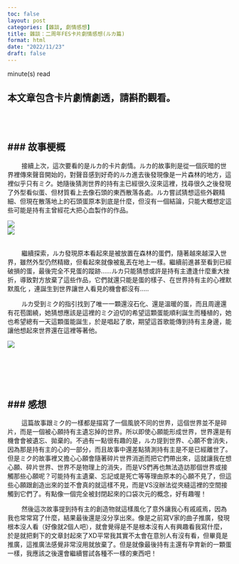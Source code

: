 ```yaml
---
toc: false
layout: post
categories: [雜談, 劇情感想]  
title: 雜談：二周年FES卡片劇情感想(ルカ篇)
format: html
date: "2022/11/23"
draft: false
---
```

<script type="module" src="main.js"></script>
<span id="reading-tag"><span id="time"></span> minute(s) read</span>

::: {.callout-warning appearance="simple"}

## 本文章包含卡片劇情劇透，請斟酌觀看。

:::

<br><br>

### 故事梗概
---

&nbsp;&nbsp;&nbsp;&nbsp;&nbsp;&nbsp;&nbsp;&nbsp;接續上次，這次要看的是ルカ的卡片劇情。ルカ的故事則是從一個灰暗的世界裡傳來聲音開始的，對聲音感到好奇的ルカ進去後發現像是一片森林的地方，這裡似乎只有ミク。她隨後猜測世界的持有主已經很久沒來這裡，找尋很久之後發現了外型看似蛋、但材質看上去像石頭的東西散落各處。ルカ嘗試猜想這些外觀精細、但現在散落地上的石頭蛋原本到底是什麼，但沒有一個結論，只能大概想定這些可能是持有主曾經花大把心血製作的作品。

<img src="https://lh3.googleusercontent.com/pw/AL9nZEWFkivvlGWOEEdbXy0LWTBAbzcqAu_poSRueNoMXloSJk7yUtEI03kP6HEIOHHXxyfuQD2bBMLA6xZcANl1gil3h8ny3q5w6sk3lBnL76sVrK9bk87jg7WKzKJIayeqSkVZ6LgvDcm9M4LdyzFWRyOBDpUanSV3JLjy4royk6sUwXXA2n0Rt3oSnrQuw2fgYN2EEf0JRtPS48aBqtG3xXbX_orUcQW4yidOYiuVt7iIQ6XBNJBYhUiYzTMSszNwifc_fgh7P2X6E6Uz_o72s7UUKPyit1ni4y-8jEcybj0I7gLdt202_W8U88bhqJ9Frh1K7f2O8rbbjmsC0tsz90zmBXprOLhs6RPmaVFNKiLtvLjkykWlJf-_lXNP7xkIEhdB_TUMs8TeV0XjRltW4zjBfycG65peQSbAUZJwIzxl3_2h6PXpSwTW9eIsfJRgi9-PfMlstMRN9rrOCEhMHuGazXvrwbk8_QnfoE2I9X0P3le8F7rRuZ4QbATnnJSbmCxwPmUXmtwm8ONs9CIUE45bp7F4fYVuer3AzVhiuahTVV_08V3K8AAOM61wMYJ-noWf7eTSO2JI_pEKJn-qXt2RGMSiz0Lnwo06RSYlb32DVpLafJZudUSPmYd3yzqDhvT7oXH78KNRyU-4gtM-SWPxfZVlzfbMmqpLm8M0QV4lVnrKHZng467SjEyL9uDQSE-UZTbSs_zxPakgmfRz3bCCn6w0vt29qeSvL-4VNzlcCKn52yMaCeCdNEWJwE--jpDR58vAccwlK9WMOYBT19Vl0rfomhnMoybh7lBjdjflLRGXdhmVNVnCP_hGywiN6kT3pAsvcsssfv_QDErY3Ioxf9t2FVfTsEfQrzcH9gtTC7B-WeG4JtEUHnO8M9zue5gRZtiPZRyaOsQwIbnrjq2NCSTZw8e2zu5nK34fd5z6JW9T9EDwOYCI2eUawa5EJ_UV-WHQlHGIK3gNFw7dQ-_fKnqnVJWBSxs=w1772-h862-no?authuser=0">
<br>
<img src="https://lh3.googleusercontent.com/pw/AL9nZEUnT0W0d0h5-kABLjq5D3bb6MFndB9VTThojorqTtL6s4eE6zXku5p-csoPLzwwzbpEjMpIUmeI2ssli1fApU0-7WBnh9-d3v1TaaM5pIFSOzoODrhv4d9sY5ppbTpXc0TKU0U924-t3NPd79qV-Sw3PXbqNtlS5rASx-dZBfrHk338VqTpjQ2gNNsTKScMEAhAGSE2jgr_HqCniIeR5Kr5-AwpmAPJ1MUxc6O-G0e9Q94e7pZfR4QVLfy4kviIcUEm1AgxQZEsr6Sde_TZi87oKXe95cEJUCDCbsHJ_RBsOO9SX1OFFXt2_GFHO9_LQs5mWfc5QCQnV637bw8amwCpepkQkn1Z1gHH_3OQHTlugrUtFZIX4aXjJNzSDMZ_9hjzu-JHtVJwQgxObYfX22XFFVQh6VF6PF7eJabSfKvM8AjUy5EjQ3euL40ZqEIC9J2paEAraebPoEA9xW8-YSpAEt4xlUFGgJZ18BgQK_gqensQ8LaY2bHqcbBBFjJoOQj9u71O6i-wO6Xxc4vVivGG9tgvS38yifo-wr0h6pURdd7jAEp1pS58SUEwGXzlZY30qE9u4XFsbbvCxD2AQNlyLnfcuaQDwBGRvIZzsrp4orWsGiQajDEQpao4lMcAtKELu1Uj5cZbq3ZfyKWGS63w7NBXYEQX2RWw-A-_hp_XC4VF1XGXLy-MbydKOvT5xlETYL1ll0njm_vx96Y_1Xj_HOyJG0NBt7yRp1GlIhssSKYxU7Jwh6rPR5eQwD2WAAqnyRG2y11Qz5PlvLdmwe3LDp--fMfJThwRCgNQ2YkGN0tzQMid58QELIDp9VULiJMgIwS_PBB_JMGWEPZ2MZFDtKMD8JR-lbnBFGmcSLafpvLjRFykS5fNo7aMtGLrn1ebSv4UBmQOG4JjDcq1MyzxLlYIR3K3ln8Nf4g6iT76D30jQo4DJjkou67XQcuGCMjOtZuQirFrd5uTABQEPDX2PEiecK6feq4=w1772-h862-no?authuser=0">
<br><br>

&nbsp;&nbsp;&nbsp;&nbsp;&nbsp;&nbsp;&nbsp;&nbsp;繼續探索，ルカ發現原本看起來是被放置在森林的蛋們，隨著越來越深入世界，雖然外型仍然精緻，但看起來就像被亂丟在地上一樣。繼續前進甚至看到已經破損的蛋，最後完全不見蛋的蹤跡......ルカ只能猜想或許是持有主遭逢什麼重大挫折，導致對方放棄了這些作品，它們就還只能是蛋的樣子、在世界持有主的心裡默默風化 ，連誕生到世界讓世人看見的機會都沒有.....


&nbsp;&nbsp;&nbsp;&nbsp;&nbsp;&nbsp;&nbsp;&nbsp;ルカ受到ミク的指引找到了唯一一顆還沒石化、還是溫暖的蛋，而且周邊還有花苞圍繞，她猜想應該是這裡的ミク迫切的希望這顆蛋能順利誕生而種植的，她也希望總有一天這顆蛋能誕生，於是唱起了歌，期望這首歌能傳到持有主身邊，能讓他想起來世界還在這裡等著他。

<img src="https://lh3.googleusercontent.com/pw/AL9nZEUNgha7yh74WfbaDiiz64Fq3Ktn6DtZwweeKj_V6f6ZHdiPZuty_gJph4WTJRLrOo0sdsAoC2u9IKZKQj0aIoVT2u1Xw7RxcAlS7b3mQ7hpAImUQ6Y7Y2tIMgZ0sRTsnyIzJ-Aw-qsPAdfRE2ocuo03v3t_-jNWobX0OLt2XUEm0FYCe-vV8Rd9LZepNCe5uMTEluHBxitFVNgrbSRlVHJ8UZtzAu0d09WFCsRDV_fwZiZjpsOJf1EZ4u_Plr8RR7MSvuvvbfQ_oUbzg2xdtyw2D9__mT_6pcPkQiW6C6B1BGEv6lL67Zfq0DE9fjBKWdrzUlWKvHHLBq1BOIvGCzakEUiQLAhIt01nSaZar5xD4n-XWTJk8bwxUBge12D2kW-V8C80LkmM2Nyb0QZ9LlJFsKoaaWEzjSdf-wxavlgLTrt024f1XN-mhWgXrRHNf0ApdIIdzsUjko1yLrymPDP5UxdUoq3m5ERs_qPLvjV7QLnsRbhD_YMZT9VqyZtYQprz1Vsx5MZEZtCxaJD1a_UU6mmDjOFJzr-zhrWT0pOMrJjIcrnqA8k6uubpq5ju4AL1Zim0vgmheazxY4EhHvjlGmNaQYOXq1Tgupt_9nt1zpahF5-WzMbm7ULIqAf9H5JSw22uc8uFBOvJMezYNekXf1_UChYqJDXeMClYbSLLQNQB3U4jIHFAECAwHBgZBoFjJCTPl30kFrWVlBhOiOEN8ESZHWBeM9iS8bjUdRjL3iuXernFy7ZoFti32TVlFCoCUrqjyuOkDfBiMvjW-WoEphISEKRli_jxIoHxMCZtxLrDU2l1W541kvaJFC4jQGUALXEy_7fDZX9cEvVxdFjmn-6jOaL6VKcK2cu2a5np4AEks1lqTcUZq0eCo7W3NAQ2IekghAKLehJ1EbKovidAUQrDm_QE34DB_AeGRlE7zbh0vhME7VerCO8zwdVa543qjlgSX605ircNkKx88V1kkJ3u5sHz1lk=w1772-h862-no?authuser=0">

<br><br><br><br>

### 感想
---

&nbsp;&nbsp;&nbsp;&nbsp;&nbsp;&nbsp;&nbsp;&nbsp;這篇故事跟ミク的一樣都是描寫了一個風貌不同的世界，這個世界並不是碎片，而是一個被心願持有主遺忘掉的世界。所以即使心願能形成世界，世界還是有機會會被遺忘、拋棄的。不過有一點很有趣的是，ルカ提到世界、心願不會消失，因為那是持有主的心的一部分，而且故事中還差點猜測持有主是不是已經離世了。但是ミク的故事裡又擔心心願會隨著碎片世界消逝而把它們帶出來，這就讓我在想心願、碎片世界、世界不是物理上的消失，而是VS們再也無法造訪那個世界或接觸那些心願呢？可能持有主遺棄、忘記或是死亡等等理由原本的心願不見了，但這些心願跟創造出來的並不會真的就這樣不見，而是VS沒辦法從夾縫這裡的空間接觸到它們了。有點像一個完全被封閉起來的口袋次元的概念，好有趣喔！

&nbsp;&nbsp;&nbsp;&nbsp;&nbsp;&nbsp;&nbsp;&nbsp;然後這次故事提到持有主的創造物就這樣風化了意外讓我心有戚戚焉，因為我也常常寫了什麼，結果最後還是沒分享出來。像是之前寫V家的曲子推廣，發現根本沒人看（好像就2個人吧），就會覺得是不是根本沒有人有興趣看我寫什麼，於是就把剩下的文章封起來了XD平常我其實不太會在意別人有沒有看，但畢竟是推廣，這推廣法感覺非常沒用就放棄了。但是就像最後持有主還有孕育新的一顆蛋一樣，我應該之後還會繼續嘗試各種不一樣的東西吧！